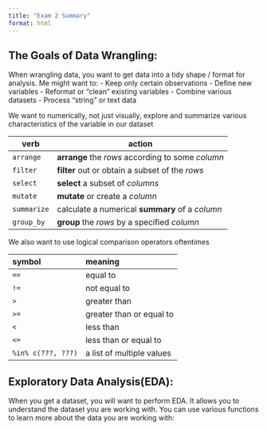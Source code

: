```yaml
---
title: "Exam 2 Summary"
format: html
---
```


## The Goals of Data Wrangling:

When wrangling data, you want to get data into a tidy shape / format for analysis. Me might want to:
  - Keep only certain observations
  - Define new variables
  - Reformat or "clean" existing variables
  - Combine various datasets
  - Process "string" or text data

We want to numerically, not just visually, explore and summarize various characteristics of the variable in our dataset

| verb        | action                                            |
|-------------|--------------------------------------------------|
| `arrange`   | **arrange** the *rows* according to some *column* |
| `filter`    | **filter** out or obtain a subset of the *rows*   |
| `select`    | **select** a subset of *columns*                  |
| `mutate`    | **mutate** or create a *column*                   |
| `summarize` | calculate a numerical **summary** of a *column*   |
| `group_by`  | **group** the *rows* by a specified *column*      |


We also want to use logical comparison operators oftentimes

| symbol             | meaning                   |
|:-------------------|:--------------------------|
| `==`               | equal to                  |
| `!=`               | not equal to              |
| `>`                | greater than              |
| `>=`               | greater than or equal to  |
| `<`                | less than                 |
| `<=`               | less than or equal to     |
| `%in% c(???, ???)` | a list of multiple values |


## Exploratory Data Analysis(EDA):

When you get a dataset, you will want to perform EDA. It allows you to understand the dataset you are working with. You can use various functions to learn more about the data you are working with:

